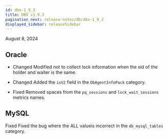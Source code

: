 ```yaml
---
id: dbx-1_9_3
title: DBX v1.9.3
pagination_next: release-notes/db/dbx-1_9_2
displayed_sidebar: releaseSidebar
---
```


August 8, 2024

## Oracle

- <Status priority='1'>Changed</Status> Modified not to collect lock information when the sid of the holder and waiter is the same.

- <Status priority='1'>Changed</Status> Added the `isV2` field in the `DbAgentInfoPack` category.

- <Status priority='0'>Fixed</Status> Removed spaces from the `pq_sessions` and `lock_wait_sessions` metrics names.

## MySQL

<Status priority='0'>Fixed</Status> Fixed the bug where the ALL value ​is incorrect in the `db_mysql_tables` category.
